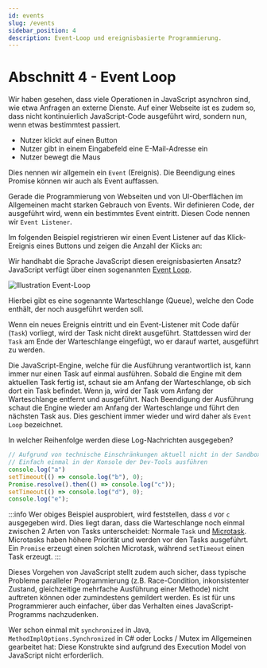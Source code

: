 ```yaml
---
id: events
slug: /events
sidebar_position: 4
description: Event-Loop und ereignisbasierte Programmierung.
---
```




# Abschnitt 4 - Event Loop

Wir haben gesehen, dass viele Operationen in JavaScript asynchron sind, wie
etwa Anfragen an externe Dienste. Auf einer Webseite ist es zudem so, dass
nicht kontinuierlich JavaScript-Code ausgeführt wird, sondern nun, wenn
etwas bestimmtest passiert.

- Nutzer klickt auf einen Button
- Nutzer gibt in einem Eingabefeld eine E-Mail-Adresse ein
- Nutzer bewegt die Maus


Dies nennen wir allgemein ein `Event` (Ereignis). Die Beendigung eines Promise
können wir auch als Event auffassen.

Gerade die Programmierung von Webseiten und von UI-Oberflächen im Allgemeinen
macht starken Gebrauch von Events. Wir definieren Code, der ausgeführt wird,
wenn ein bestimmtes Event eintritt. Diesen Code nennen wir `Event Listener`.

Im folgenden Beispiel registrieren wir einen Event Listener auf das Klick-Ereignis
eines Buttons und zeigen die Anzahl der Klicks an:

<HtmlSnippet path="event-listener" />

Wir handhabt die Sprache JavaScript diesen ereignisbasierten Ansatz? JavaScript
verfügt über einen sogenannten
[Event Loop](https://developer.mozilla.org/en-US/docs/Web/JavaScript/Reference/Execution_model#job_queue_and_event_loop).

![Illustration Event-Loop](/img/web/event-loop.png)

Hierbei gibt es eine sogenannte Warteschlange (Queue), welche den Code enthält,
der noch ausgeführt werden soll.

Wenn ein neues Ereignis eintritt und ein Event-Listener mit Code dafür (`Task`)
vorliegt, wird der Task nicht direkt ausgeführt. Stattdessen wird der `Task` am
Ende der Warteschlange eingefügt, wo er darauf wartet, ausgeführt zu werden.

Die JavaScript-Engine, welche für die Ausführung verantwortlich ist, kann immer
nur einen Task auf einmal ausführen. Sobald die Engine mit dem aktuellen Task
fertig ist, schaut sie am Anfang der Warteschlange, ob sich dort ein Task befindet.
Wenn ja, wird der Task vom Anfang der Warteschlange entfernt und ausgeführt. Nach
Beendigung der Ausführung schaut die Engine wieder am Anfang der Warteschlange
und führt den nächsten Task aus. Dies geschient immer wieder und wird daher
als `Event Loop` bezeichnet.

In welcher Reihenfolge werden diese Log-Nachrichten ausgegeben?

```js
// Aufgrund von technische Einschränkungen aktuell nicht in der Sandbox möglich
// Einfach einmal in der Konsole der Dev-Tools ausführen
console.log("a")
setTimeout(() => console.log("b"), 0);
Promise.resolve().then(() => console.log("c"));
setTimeout(() => console.log("d"), 0);
console.log("e");
```

:::info
Wer obiges Beispiel ausprobiert, wird feststellen, dass `d` vor `c` ausgegeben
wird. Dies liegt daran, dass die Warteschlange noch einmal zwischen 2 Arten
von Tasks unterscheidet: Normale `Task` und
[Microtask](https://developer.mozilla.org/en-US/docs/Web/API/HTML_DOM_API/Microtask_guide).
Microtasks haben höhere Priorität und werden vor den Tasks ausgeführt. Ein
`Promise` erzeugt einen solchen Microtask, während `setTimeout` einen Task erzeugt.
:::


Dieses Vorgehen von JavaScript stellt zudem auch sicher, dass typische Probleme
paralleler Programmierung (z.B. Race-Condition, inkonsistenter Zustand,
gleichzeitige mehrfache Ausführung einer Methode) nicht auftreten können oder
zumindestens gemildert werden. Es ist für uns Programmierer auch einfacher,
über das Verhalten eines JavaScript-Programms nachzudenken.

Wer schon einmal mit `synchronized` in Java, `MethodImplOptions.Synchronized`
in C# oder Locks / Mutex im Allgemeinen gearbeitet hat: Diese Konstrukte sind
aufgrund des Execution Model von JavaScript nicht erforderlich.